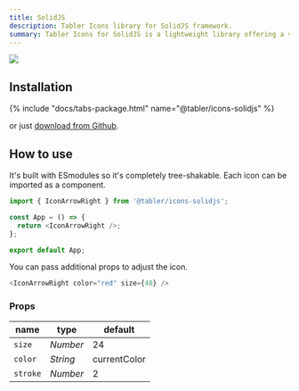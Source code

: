 ```yaml
---
title: SolidJS
description: Tabler Icons library for SolidJS framework.
summary: Tabler Icons for SolidJS is a lightweight library offering a vast selection of high-quality icons. It is designed for seamless integration with SolidJS, enabling developers to build visually appealing interfaces.
---
```


![](/img/icons/package-solidjs.png)


## Installation

{% include "docs/tabs-package.html" name="@tabler/icons-solidjs" %}

or just [download from Github](https://github.com/tabler/tabler-icons/releases).

## How to use

It's built with ESmodules so it's completely tree-shakable. Each icon can be imported as a component.

```js
import { IconArrowRight } from '@tabler/icons-solidjs';

const App = () => {
  return <IconArrowRight />;
};

export default App;
```

You can pass additional props to adjust the icon.

```js
<IconArrowRight color="red" size={48} />
```

### Props

| name          | type     | default      |
| ------------- | -------- | ------------ |
| `size`        | _Number_ | 24           |
| `color`       | _String_ | currentColor |
| `stroke`      | _Number_ | 2            |
